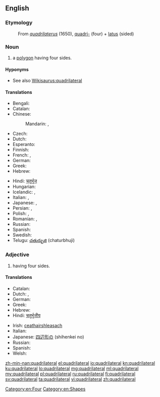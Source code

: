 ==English==

===Etymology===
: From {{etyl|la}} ''[[quadrilaterus]]'' (1650), [[quadri-]] (four) + [[latus]] (sided)

===Noun===
{{wikipedia}}
{{en-noun}}

# a [[polygon]] having four sides.

====Hyponyms====
* See also [[Wikisaurus:quadrilateral]]

====Translations====
{{trans-top|polygon having four sides}}
* Bengali: {{t-|bn|চতুর্ভুজ}}
* Catalan: {{t-|ca|quadrilàter|m}}
* Chinese:
*: Mandarin: {{t|cmn|四邊形|sc=Hani}}, {{t|cmn|四边形|tr=sìbiānxíng|sc=Hani}}
* Czech: {{t-|cs|čtyřúhelník|m}}
* Dutch: {{t+|nl|vierhoek}}
* Esperanto: {{t-|eo|kvarlatero}}
* Finnish: {{t+|fi|nelikulmio}}
* French: {{t+|fr|quadrilatère}}, {{t+|fr|quadrangle|m}}
* German: {{t+|de|Viereck}}
* Greek: {{t+|el|τετράγωνο|tr=tetrágono|n}}
* Hebrew: {{t-|he|מרובע|m|tr=merubá}}
{{trans-mid}}
* Hindi: [[चतुर्भुज]]
* Hungarian: {{t+|hu|négyszög}}
* Icelandic: {{t-|is|ferhliðungur|m}}, {{t-|is|fjórhliðungur|m}}
* Italian: {{t+|it|quadrilatero|m}}, {{t+|it|quadrangolo|m}}
* Japanese: {{t-|ja|四辺形|tr=しへんけい, shihenkei|sc=Jpan}}, {{t-|ja|四角形|tr= しかっけい, shikakkei|sc=Jpan}}
* Persian: {{t+|fa|چهارضلعی|sc=fa-Arab}}, {{t-|fa|چهارور|sc=fa-Arab}}
* Polish: {{t+|pl|czworokąt|m}}, {{t+|pl|czworobok|m}}
* Romanian: {{t+|ro|patrulater}}, {{t-|ro|cadrilater}}
* Russian: {{t+|ru|четырёхугольник|m|tr=četyrjoxugólʹnik}}
* Spanish: {{t+|es|cuadrilátero|m}}
* Swedish: {{t+|sv|fyrhörning|c}}
* Telugu: [[చతుర్భుజి]] (chaturbhuji)
{{trans-bottom}}

===Adjective===
{{en-adj|-}}

# having four sides.

====Translations====
{{trans-top|having four sides}}
* Catalan: {{t-|ca|quadrilàter}}
* Dutch: {{t-|nl|vierhoekig}}, {{t-|nl|quadrilateraal}}
* German: {{t-|de|vierseitig|n}}
* Greek: {{t+|el|τετράπλευρος}}
* Hebrew: {{t-|he|מרובע|m|tr=merubá}}
* Hindi: [[चतुर्भुजीय]]
{{trans-mid}}
* Irish: [[ceathairshleasach]]
* Italian: {{t+|it|quadrilatero}}
* Japanese: [[四辺形]]の (shihenkei no)
* Russian: {{t+|ru|четырёхсторонний|tr=četyrjoxstorо́nnij|sc=Cyrl}}
* Spanish: {{t+|es|cuadrilátero}}
* Welsh: {{t|cy|pedrongl}}
{{trans-bottom}}

[[Category:en:Four]]
[[Category:en:Shapes]]

[[zh-min-nan:quadrilateral]]
[[el:quadrilateral]]
[[io:quadrilateral]]
[[kn:quadrilateral]]
[[ku:quadrilateral]]
[[lo:quadrilateral]]
[[mg:quadrilateral]]
[[ml:quadrilateral]]
[[my:quadrilateral]]
[[pl:quadrilateral]]
[[ru:quadrilateral]]
[[fi:quadrilateral]]
[[sv:quadrilateral]]
[[ta:quadrilateral]]
[[vi:quadrilateral]]
[[zh:quadrilateral]]
